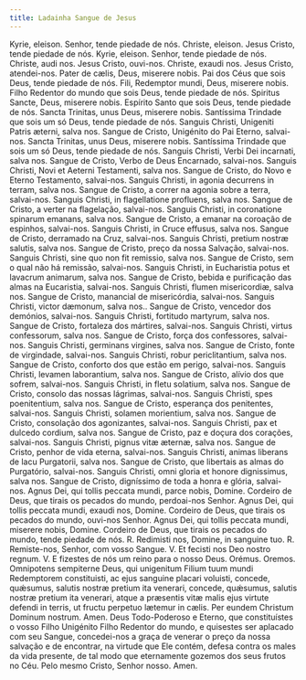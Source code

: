 ```yaml
---
title: Ladainha Sangue de Jesus
---
```


<div class="grid grid-cols-2 gap-5">
  <span class="text-justify">Kyrie, eleison.</span>
  <span class="text-justify">Senhor, tende piedade de nós.</span>
  <span class="text-justify">Christe, eleison.</span>
  <span class="text-justify">Jesus Cristo, tende piedade de nós.</span>
  <span class="text-justify">Kyrie, eleison.</span>
  <span class="text-justify">Senhor, tende piedade de nós.</span>
  <span class="text-justify">Christe, audi nos.</span>
  <span class="text-justify">Jesus Cristo, ouvi-nos.</span>
  <span class="text-justify">Christe, exaudi nos.</span>
  <span class="text-justify">Jesus Cristo, atendei-nos.</span>
  <span class="text-justify">Pater de cælis, Deus, miserere nobis.</span>
  <span class="text-justify">
    Pai dos Céus que sois Deus, tende piedade de nós.
  </span>
  <span class="text-justify">Fili, Redemptor mundi, Deus, miserere nobis.</span>
  <span class="text-justify">
    Filho Redentor do mundo que sois Deus, tende piedade de nós.
  </span>
  <span class="text-justify">Spiritus Sancte, Deus, miserere nobis.</span>
  <span class="text-justify">
    Espírito Santo que sois Deus, tende piedade de nós.
  </span>
  <span class="text-justify">Sancta Trinitas, unus Deus, miserere nobis.</span>
  <span class="text-justify">
    Santíssima Trindade que sois um só Deus, tende piedade de nós.
  </span>
  <span class="text-justify">
    Sanguis Christi, Unigeniti Patris æterni, salva nos.
  </span>
  <span class="text-justify">
    Sangue de Cristo, Unigénito do Pai Eterno, salvai-nos.
  </span>
  <span class="text-justify">Sancta Trinitas, unus Deus, miserere nobis.</span>
  <span class="text-justify">
    Santíssima Trindade que sois um só Deus, tende piedade de nós.
  </span>
  <span class="text-justify">
    Sanguis Christi, Verbi Dei incarnati, salva nos.
  </span>
  <span class="text-justify">
    Sangue de Cristo, Verbo de Deus Encarnado, salvai-nos.
  </span>
  <span class="text-justify">
    Sanguis Christi, Novi et Aeterni Testamenti, salva nos.
  </span>
  <span class="text-justify">
    Sangue de Cristo, do Novo e Eterno Testamento, salvai-nos.
  </span>
  <span class="text-justify">
    Sanguis Christi, in agonia decurrens in terram, salva nos.
  </span>
  <span class="text-justify">
    Sangue de Cristo, a correr na agonia sobre a terra, salvai-nos.
  </span>
  <span class="text-justify">
    Sanguis Christi, in flagellatione profluens, salva nos.
  </span>
  <span class="text-justify">
    Sangue de Cristo, a verter na flagelação, salvai-nos.
  </span>
  <span class="text-justify">
    Sanguis Christi, in coronatione spinarum emanans, salva nos.
  </span>
  <span class="text-justify">
    Sangue de Cristo, a emanar na coroação de espinhos, salvai-nos.
  </span>
  <span class="text-justify">
    Sanguis Christi, in Cruce effusus, salva nos.
  </span>
  <span class="text-justify">
    Sangue de Cristo, derramado na Cruz, salvai-nos.
  </span>
  <span class="text-justify">
    Sanguis Christi, pretium nostræ salutis, salva nos.
  </span>
  <span class="text-justify">
    Sangue de Cristo, preço da nossa Salvação, salvai-nos.
  </span>
  <span class="text-justify">
    Sanguis Christi, sine quo non fit remissio, salva nos.
  </span>
  <span class="text-justify">
    Sangue de Cristo, sem o qual não há remissão, salvai-nos.
  </span>
  <span class="text-justify">
    Sanguis Christi, in Eucharistia potus et lavacrum animarum, salva nos.
  </span>
  <span class="text-justify">
    Sangue de Cristo, bebida e purificação das almas na Eucaristia, salvai-nos.
  </span>
  <span class="text-justify">
    Sanguis Christi, flumen misericordiæ, salva nos.
  </span>
  <span class="text-justify">
    Sangue de Cristo, manancial de misericórdia, salvai-nos.
  </span>
  <span class="text-justify">Sanguis Christi, victor dæmonum, salva nos..</span>
  <span class="text-justify">
    Sangue de Cristo, vencedor dos demónios, salvai-nos.
  </span>
  <span class="text-justify">
    Sanguis Christi, fortitudo martyrum, salva nos.
  </span>
  <span class="text-justify">
    Sangue de Cristo, fortaleza dos mártires, salvai-nos.
  </span>
  <span class="text-justify">
    Sanguis Christi, virtus confessorum, salva nos.
  </span>
  <span class="text-justify">
    Sangue de Cristo, força dos confessores, salvai-nos.
  </span>
  <span class="text-justify">
    Sanguis Christi, germinans virgines, salva nos.
  </span>
  <span class="text-justify">
    Sangue de Cristo, fonte de virgindade, salvai-nos.
  </span>
  <span class="text-justify">
    Sanguis Christi, robur periclitantium, salva nos.
  </span>
  <span class="text-justify">
    Sangue de Cristo, conforto dos que estão em perigo, salvai-nos.
  </span>
  <span class="text-justify">
    Sanguis Christi, levamen laborantium, salva nos.
  </span>
  <span class="text-justify">
    Sangue de Cristo, alívio dos que sofrem, salvai-nos.
  </span>
  <span class="text-justify">
    Sanguis Christi, in fletu solatium, salva nos.
  </span>
  <span class="text-justify">
    Sangue de Cristo, consolo das nossas lágrimas, salvai-nos.
  </span>
  <span class="text-justify">
    Sanguis Christi, spes poenitentium, salva nos.
  </span>
  <span class="text-justify">
    Sangue de Cristo, esperança dos penitentes, salvai-nos.
  </span>
  <span class="text-justify">
    Sanguis Christi, solamen morientium, salva nos.
  </span>
  <span class="text-justify">
    Sangue de Cristo, consolação dos agonizantes, salvai-nos.
  </span>
  <span class="text-justify">
    Sanguis Christi, pax et dulcedo cordium, salva nos.
  </span>
  <span class="text-justify">
    Sangue de Cristo, paz e doçura dos corações, salvai-nos.
  </span>
  <span class="text-justify">
    Sanguis Christi, pignus vitæ æternæ, salva nos.
  </span>
  <span class="text-justify">
    Sangue de Cristo, penhor de vida eterna, salvai-nos.
  </span>
  <span class="text-justify">
    Sanguis Christi, animas liberans de lacu Purgatorii, salva nos.
  </span>
  <span class="text-justify">
    Sangue de Cristo, que libertais as almas do Purgatório, salvai-nos.
  </span>
  <span class="text-justify">
    Sanguis Christi, omni gloria et honore dignissimus, salva nos.
  </span>
  <span class="text-justify">
    Sangue de Cristo, digníssimo de toda a honra e glória, salvai-nos.
  </span>
  <span class="text-justify">
    Agnus Dei, qui tollis peccata mundi, parce nobis, Domine.
  </span>
  <span class="text-justify">
    Cordeiro de Deus, que tirais os pecados do mundo, perdoai-nos Senhor.
  </span>
  <span class="text-justify">
    Agnus Dei, qui tollis peccata mundi, exaudi nos, Domine.
  </span>
  <span class="text-justify">
    Cordeiro de Deus, que tirais os pecados do mundo, ouvi-nos Senhor.
  </span>
  <span class="text-justify">
    Agnus Dei, qui tollis peccata mundi, miserere nobis, Domine.
  </span>
  <span class="text-justify">
    Cordeiro de Deus, que tirais os pecados do mundo, tende piedade de nós.
  </span>
  <span class="text-justify">
    <span class="text-red-500">R.</span> Redimisti nos, Domine, in sanguine tuo.
  </span>
  <span class="text-justify">
    <span class="text-red-500">R.</span> Remiste-nos, Senhor, com vosso Sangue.
  </span>
  <span class="text-justify">V. Et fecisti nos Deo nostro regnum.</span>
  <span class="text-justify">
    V. E fizestes de nós um reino para o nosso Deus.
  </span>
  <span class="text-red-500 text-center">Orémus.</span>
  <span class="text-red-500 text-center">Oremos.</span>
  <span class="text-justify">
    Omnipotens sempiterne Deus, qui unigenitum Filium tuum mundi Redemptorem
    constituisti, ac ejus sanguine placari voluisti, concede, quǽsumus, salutis
    nostræ pretium ita venerari, concede, quǽsumus, salutis nostræ pretium ita
    venerari, atque a præsentis vitæ malis ejus virtute defendi in terris, ut
    fructu perpetuo lætemur in cælis. Per eundem Christum Dominum nostrum. Amen.
  </span>
  <span class="text-justify">
    Deus Todo-Poderoso e Eterno, que constituístes o vosso Filho Unigénito Filho
    Redentor do mundo, e quisestes ser aplacado com seu Sangue, concedei-nos a
    graça de venerar o preço da nossa salvação e de encontrar, na virtude que
    Ele contém, defesa contra os males da vida presente, de tal modo que
    eternamente gozemos dos seus frutos no Céu. Pelo mesmo Cristo, Senhor nosso.
    Amen.
  </span>
</div>
